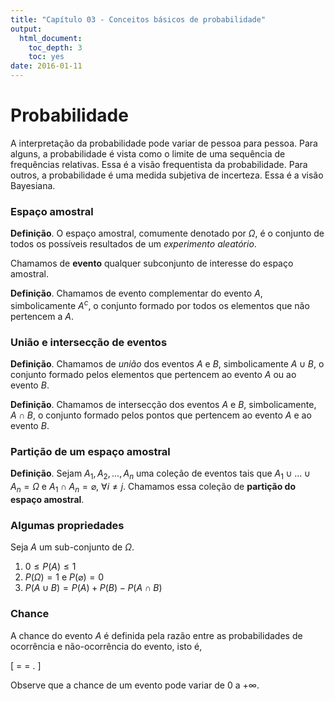 ```yaml
---
title: "Capítulo 03 - Conceitos básicos de probabilidade"
output:
  html_document:
    toc_depth: 3
    toc: yes
date: 2016-01-11
---
```


# Probabilidade

A interpretação da probabilidade pode variar de pessoa para pessoa. Para alguns, a probabilidade é vista como o limite de uma sequência de frequências relativas. Essa é a visão frequentista da probabilidade. Para outros, a probabilidade é uma medida subjetiva de incerteza. Essa é a visão Bayesiana.

### Espaço amostral

**Definição**. O espaço amostral, comumente denotado por $\Omega$, é o conjunto de todos os possíveis resultados de um *experimento aleatório*.

Chamamos de **evento** qualquer subconjunto de interesse do espaço amostral.

**Definição**. Chamamos de evento complementar do evento $A$, simbolicamente $A^c$, o conjunto formado por todos os elementos que não pertencem a $A$.

### União e intersecção de eventos

**Definição**. Chamamos de *união* dos eventos $A$ e $B$, simbolicamente $A \cup B$, o conjunto formado pelos elementos que pertencem ao evento $A$ ou ao evento $B$.

**Definição**. Chamamos de intersecção dos eventos $A$ e $B$, simbolicamente, $A \cap B$, o conjunto formado pelos pontos que pertencem ao evento $A$ e ao evento $B$.

### Partição de um espaço amostral

**Definição**. Sejam $A_1, A_2, ..., A_n$ uma coleção de eventos tais que $A_1 \cup ...\cup A_n = \Omega$ e $A_1 \cap A_n = \varnothing$, $\forall i \neq j$. Chamamos essa coleção de **partição do espaço amostral**.

### Algumas propriedades

Seja $A$ um sub-conjunto de $\Omega$.

1. $0 \leq P(A) \leq 1$
2. $P(\Omega) = 1$ e $P(\varnothing) = 0$
3. $P(A \cup B) = P(A) + P(B) - P(A \cap B)$

### Chance

A chance do evento $A$ é definida pela razão entre as probabilidades de ocorrência e não-ocorrência do evento, isto é,

\[
\text{Chance de A} = \frac{P(A)}{P(A^c)} = \frac{P(\text{A ocorrer})}{P(\text{A não ocorrer})}.
\]

Observe que a chance de um evento pode variar de 0 a $+ \infty$.